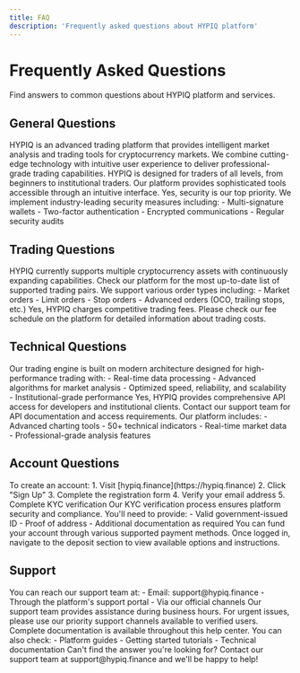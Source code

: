 ```yaml
---
title: FAQ
description: 'Frequently asked questions about HYPIQ platform'
---
```


# Frequently Asked Questions

Find answers to common questions about HYPIQ platform and services.

## General Questions

<AccordionGroup>
  <Accordion title="What is HYPIQ?">
    HYPIQ is an advanced trading platform that provides intelligent market analysis and trading tools for cryptocurrency markets. We combine cutting-edge technology with intuitive user experience to deliver professional-grade trading capabilities.
  </Accordion>

  <Accordion title="Who can use HYPIQ?">
    HYPIQ is designed for traders of all levels, from beginners to institutional traders. Our platform provides sophisticated tools accessible through an intuitive interface.
  </Accordion>

  <Accordion title="Is HYPIQ secure?">
    Yes, security is our top priority. We implement industry-leading security measures including:
    - Multi-signature wallets
    - Two-factor authentication
    - Encrypted communications
    - Regular security audits
  </Accordion>
</AccordionGroup>

## Trading Questions

<AccordionGroup>
  <Accordion title="What assets can I trade on HYPIQ?">
    HYPIQ currently supports multiple cryptocurrency assets with continuously expanding capabilities. Check our platform for the most up-to-date list of supported trading pairs.
  </Accordion>

  <Accordion title="What order types are supported?">
    We support various order types including:
    - Market orders
    - Limit orders
    - Stop orders
    - Advanced orders (OCO, trailing stops, etc.)
  </Accordion>

  <Accordion title="Are there trading fees?">
    Yes, HYPIQ charges competitive trading fees. Please check our fee schedule on the platform for detailed information about trading costs.
  </Accordion>
</AccordionGroup>

## Technical Questions

<AccordionGroup>
  <Accordion title="How does HYPIQ's trading engine work?">
    Our trading engine is built on modern architecture designed for high-performance trading with:
    - Real-time data processing
    - Advanced algorithms for market analysis
    - Optimized speed, reliability, and scalability
    - Institutional-grade performance
  </Accordion>

  <Accordion title="Does HYPIQ provide API access?">
    Yes, HYPIQ provides comprehensive API access for developers and institutional clients. Contact our support team for API documentation and access requirements.
  </Accordion>

  <Accordion title="What technical analysis tools are available?">
    Our platform includes:
    - Advanced charting tools
    - 50+ technical indicators
    - Real-time market data
    - Professional-grade analysis features
  </Accordion>
</AccordionGroup>

## Account Questions

<AccordionGroup>
  <Accordion title="How do I create an account?">
    To create an account:
    1. Visit [hypiq.finance](https://hypiq.finance)
    2. Click "Sign Up"
    3. Complete the registration form
    4. Verify your email address
    5. Complete KYC verification
  </Accordion>

  <Accordion title="What is the verification process?">
    Our KYC verification process ensures platform security and compliance. You'll need to provide:
    - Valid government-issued ID
    - Proof of address
    - Additional documentation as required
  </Accordion>

  <Accordion title="How do I fund my account?">
    You can fund your account through various supported payment methods. Once logged in, navigate to the deposit section to view available options and instructions.
  </Accordion>
</AccordionGroup>

## Support

<AccordionGroup>
  <Accordion title="How can I contact support?">
    You can reach our support team at:
    - Email: support@hypiq.finance
    - Through the platform's support portal
    - Via our official channels
  </Accordion>

  <Accordion title="What are your support hours?">
    Our support team provides assistance during business hours. For urgent issues, please use our priority support channels available to verified users.
  </Accordion>

  <Accordion title="Where can I find more documentation?">
    Complete documentation is available throughout this help center. You can also check:
    - Platform guides
    - Getting started tutorials
    - Technical documentation
  </Accordion>
</AccordionGroup>

<Note>
  Can't find the answer you're looking for? Contact our support team at support@hypiq.finance and we'll be happy to help!
</Note>
